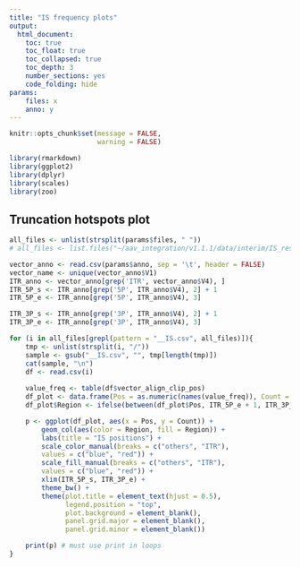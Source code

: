 ```yaml
---
title: "IS frequency plots"
output:
  html_document:
    toc: true
    toc_float: true
    toc_collapsed: true
    toc_depth: 3
    number_sections: yes
    code_folding: hide
params:
    files: x
    anno: y
---
```


```r
knitr::opts_chunk$set(message = FALSE,
                      warning = FALSE)
```

```r
library(rmarkdown)
library(ggplot2)
library(dplyr)
library(scales)
library(zoo)
```


## Truncation hotspots plot
```r
all_files <- unlist(strsplit(params$files, " "))
# all_files <- list.files("~/aav_integration/v1.1.1/data/interim/IS_results/IS_reads/shortRead/230720_M05240_0127_000000000-KVV5C/")

vector_anno <- read.csv(params$anno, sep = '\t', header = FALSE)
vector_name <- unique(vector_anno$V1)
ITR_anno <- vector_anno[grep('ITR', vector_anno$V4), ]
ITR_5P_s <- ITR_anno[grep('5P', ITR_anno$V4), 2] + 1
ITR_5P_e <- ITR_anno[grep('5P', ITR_anno$V4), 3]

ITR_3P_s <- ITR_anno[grep('3P', ITR_anno$V4), 2] + 1
ITR_3P_e <- ITR_anno[grep('3P', ITR_anno$V4), 3]

for (i in all_files[grepl(pattern = "__IS.csv", all_files)]){
    tmp <- unlist(strsplit(i, "/"))
    sample <- gsub("__IS.csv", "", tmp[length(tmp)])
    cat(sample, "\n")
    df <- read.csv(i)
    
    value_freq <- table(df$vector_align_clip_pos)
    df_plot <- data.frame(Pos = as.numeric(names(value_freq)), Count = as.numeric(value_freq))
    df_plot$Region <- ifelse(between(df_plot$Pos, ITR_5P_e + 1, ITR_3P_s - 1), "others", "ITR")

    p <- ggplot(df_plot, aes(x = Pos, y = Count)) +
        geom_col(aes(color = Region, fill = Region)) +
        labs(title = "IS positions") +
        scale_color_manual(breaks = c("others", "ITR"),
        values = c("blue", "red")) +
        scale_fill_manual(breaks = c("others", "ITR"),
        values = c("blue", "red")) +
        xlim(ITR_5P_s, ITR_3P_e) +
        theme_bw() +
        theme(plot.title = element_text(hjust = 0.5),
              legend.position = "top",
              plot.background = element_blank(),
              panel.grid.major = element_blank(),
              panel.grid.minor = element_blank())

    print(p) # must use print in loops
}
```